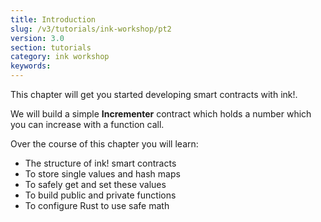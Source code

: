 ```yaml
---
title: Introduction
slug: /v3/tutorials/ink-workshop/pt2
version: 3.0 
section: tutorials
category: ink workshop
keywords:
---
```


This chapter will get you started developing smart contracts with ink!.

We will build a simple **Incrementer** contract which holds a number which you can increase with a function call.

Over the course of this chapter you will learn:

- The structure of ink! smart contracts
- To store single values and hash maps
- To safely get and set these values
- To build public and private functions
- To configure Rust to use safe math
